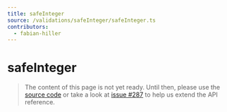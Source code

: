 ```yaml
---
title: safeInteger
source: /validations/safeInteger/safeInteger.ts
contributors:
  - fabian-hiller
---
```


# safeInteger

> The content of this page is not yet ready. Until then, please use the [source code](https://github.com/fabian-hiller/valibot/blob/main/library/src/validations/safeInteger/safeInteger.ts) or take a look at [issue #287](https://github.com/fabian-hiller/valibot/issues/287) to help us extend the API reference.
